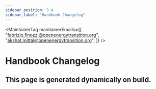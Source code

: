 ```yaml
---
sidebar_position: 3.4
sidebar_label: "Handbook Changelog"
---
```



<MaintainerTag
  maintainerEmails={[
    "fabrizio.finozzi@openenergytransition.org",
    "akshat.mittal@openenergytransition.org",
  ]}
/>

# Handbook Changelog

## This page is generated dynamically on build.
